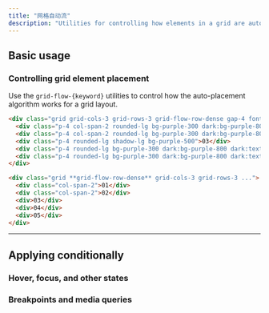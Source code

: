 ```yaml
---
title: "网格自动流"
description: "Utilities for controlling how elements in a grid are auto-placed."
---
```




## Basic usage

### Controlling grid element placement

Use the `grid-flow-{keyword}` utilities to control how the auto-placement algorithm works for a grid layout.

```html {{ example: true }}
<div class="grid grid-cols-3 grid-rows-3 grid-flow-row-dense gap-4 font-mono text-white text-sm text-center font-bold leading-6 bg-stripes-purple rounded-lg">
  <div class="p-4 col-span-2 rounded-lg bg-purple-300 dark:bg-purple-800 dark:text-purple-400">01</div>
  <div class="p-4 col-span-2 rounded-lg bg-purple-300 dark:bg-purple-800 dark:text-purple-400">02</div>
  <div class="p-4 rounded-lg shadow-lg bg-purple-500">03</div>
  <div class="p-4 rounded-lg bg-purple-300 dark:bg-purple-800 dark:text-purple-400">04</div>
  <div class="p-4 rounded-lg bg-purple-300 dark:bg-purple-800 dark:text-purple-400">05</div>
</div>
```

```html
<div class="grid **grid-flow-row-dense** grid-cols-3 grid-rows-3 ...">
  <div class="col-span-2">01</div>
  <div class="col-span-2">02</div>
  <div>03</div>
  <div>04</div>
  <div>05</div>
</div>
```

---

## <Heading ignore>Applying conditionally</Heading>

### <Heading ignore>Hover, focus, and other states</Heading>

<HoverFocusAndOtherStates defaultClass="grid grid-flow-col" featuredClass="grid-flow-row" />

### <Heading ignore>Breakpoints and media queries</Heading>

<BreakpointsAndMediaQueries defaultClass="grid grid-flow-col" featuredClass="grid-flow-row" />
